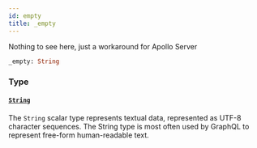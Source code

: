 ```yaml
---
id: empty
title: _empty
---
```



Nothing to see here, just a workaround for Apollo Server


```graphql
_empty: String

```


### Type

#### [`String`](/developers/supplier-apis/supply-api/graphql/reference/scalars/string) 

The `String` scalar type represents textual data, represented as UTF-8 character sequences. The String type is most often used by GraphQL to represent free-form human-readable text.





